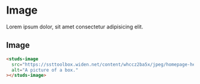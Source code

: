 # Image

Lorem ipsum dolor, sit amet consectetur adipisicing elit.

## Image

<studs-image src="https://ssttoolbox.widen.net/content/whccz2ba5x/jpeg/homepage-hero-at3g.jpeg" alt="A picture of a box."></studs-image>

```html
<studs-image
  src="https://ssttoolbox.widen.net/content/whccz2ba5x/jpeg/homepage-hero-at3g.jpeg"
  alt="A picture of a box."
></studs-image>
```
